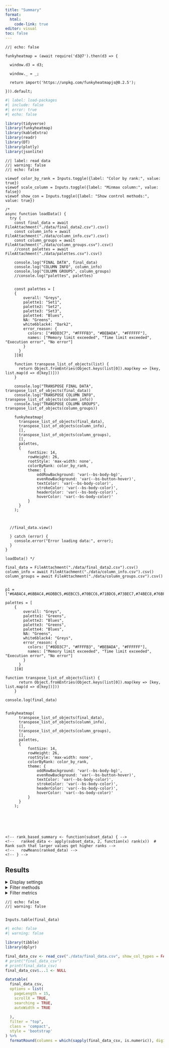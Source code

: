 ```yaml
---
title: "Summary"
format:
  html:
    code-link: true
editor: visual
toc: false
---
```



```ojs
//| echo: false

funkyheatmap = (await require('d3@7').then(d3 => {

  window.d3 = d3;

  window._ = _;

  return import('https://unpkg.com/funkyheatmapjs@0.2.5');

})).default;

```


```r
#| label: load-packages
#| include: false
#| error: true
#| echo: false

library(tidyverse)
library(funkyheatmap)
library(kableExtra)
library(readr)
library(DT)
library(plotly)
library(jsonlite)
``` 



```ojs
//| label: read data
//| warning: false
//| echo: false

viewof color_by_rank = Inputs.toggle({label: "Color by rank:", value: true})
viewof scale_column = Inputs.toggle({label: "Minmax column:", value: false})
viewof show_con = Inputs.toggle({label: "Show control methods:", value: true})

/* 
async function loadData() {
  try {
    const final_data = await FileAttachment("./data/final_data2.csv").csv()
    const column_info = await FileAttachment("./data/column_info.csv").csv()
    const column_groups = await FileAttachment("./data/column_groups.csv").csv()
    //const palettes = await FileAttachment("./data/palettes.csv").csv()

    console.log("FINAL DATA", final_data)
    console.log("COLUMN INFO", column_info)
    console.log("COLUMN GROUPS", column_groups)
    //console.log("palettes", palettes)


    const palettes = [
    {
        overall: "Greys",
        palette1: "Set1",
        palette2: "Set2",
        palette3: "Set3",
        palette4: "Blues",
        NA: "Greens",
        white6black4: "Dark2",
        error_reason: {
          colors: ["#8DD3C7", "#FFFFB3", "#BEBADA", "#FFFFFF"],
          names: ["Memory limit exceeded", "Time limit exceeded", "Execution error", "No error"]
        }
      }
    ][0] 

    function transpose_list_of_objects(list) {
      return Object.fromEntries(Object.keys(list[0]).map(key => [key, list.map(d => d[key])]))
    }

    console.log("TRANSPOSE FINAL DATA", transpose_list_of_objects(final_data))
    console.log("TRANSPOSE COLUMN INFO", transpose_list_of_objects(column_info))
    console.log("TRANSPOSE COLUMN GROUPS", transpose_list_of_objects(column_groups))

    funkyheatmap(
      transpose_list_of_objects(final_data),
      transpose_list_of_objects(column_info),
      [],
      transpose_list_of_objects(column_groups),
      [],
      palettes,
      {
          fontSize: 14,
          rowHeight: 26,
          rootStyle: 'max-width: none',
          colorByRank: color_by_rank,
          theme: {
              oddRowBackground: 'var(--bs-body-bg)',
              evenRowBackground: 'var(--bs-button-hover)',
              textColor: 'var(--bs-body-color)',
              strokeColor: 'var(--bs-body-color)',
              headerColor: 'var(--bs-body-color)',
              hoverColor: 'var(--bs-body-color)'
          }
      }
    );

    
  
  //final_data.view()

  } catch (error) {
    console.error("Error loading data:", error);
  }
}

loadData() */

final_data = FileAttachment("./data/final_data2.csv").csv()
column_info = await FileAttachment("./data/column_info.csv").csv()
column_groups = await FileAttachment("./data/column_groups.csv").csv()


p1 = ["#6ABAC4,#6BBAC4,#6DBBC5,#6EBCC5,#70BCC6,#71BDC6,#73BEC7,#74BEC8,#76BFC8,#77C0C9,#79C0C9,#7AC1CA,#7CC2CB,#7DC3CB,#7FC3CC,#80C4CC,#82C5CD,#83C5CE,#85C6CE,#86C7CF,#88C7CF,#89C8D0,#8BC9D1,#8CCAD1,#8ECAD2,#8FCBD2,#91CCD3,#92CCD4,#94CDD4,#95CED5,#97CED5,#98CFD6,#9AD0D7,#9BD1D7,#9DD1D8,#9ED2D8,#A0D3D9,#A1D3DA,#A3D4DA,#A4D5DB,#A6D5DB,#A7D6DC,#A9D7DD,#AAD7DD,#ACD8DE,#ADD9DE,#AFDADF,#B0DAE0,#B2DBE0,#B3DCE1,#B5DCE1,#B6DDE2,#B8DEE2,#B9DEE3,#BBDFE4,#BCE0E4,#BEE1E5,#BFE1E5,#C1E2E6,#C2E3E7,#C4E3E7,#C5E4E8,#C7E5E8,#C8E5E9,#CAE6EA,#CBE7EA,#CDE8EB,#CEE8EB,#D0E9EC,#D1EAED,#D3EAED,#D4EBEE,#D6ECEE,#D7ECEF,#D9EDF0,#DAEEF0,#DCEEF1,#DDEFF1,#DFF0F2,#E0F1F3,#E2F1F3,#E3F2F4,#E5F3F4,#E6F3F5,#E8F4F6,#E9F5F6,#EBF5F7,#ECF6F7,#EEF7F8,#EFF8F9,#F1F8F9,#F2F9FA,#F4FAFA,#F5FAFB,#F7FBFC,#F8FCFC,#FAFCFD,#FBFDFD,#FDFEFE,#FFFFFF"]

palettes = [
    {
        overall: "Greys",
        palette1: "Greens",
        palette2: "Blues",
        palette3: "Greens",
        palette4: "Blues",
        NA: "Greens",
        white6black4: "Greys",
        error_reason: {
          colors: ["#8DD3C7", "#FFFFB3", "#BEBADA", "#FFFFFF"],
          names: ["Memory limit exceeded", "Time limit exceeded", "Execution error", "No error"]
        }
      }
    ][0] 

function transpose_list_of_objects(list) {
      return Object.fromEntries(Object.keys(list[0]).map(key => [key, list.map(d => d[key])]))
    }

console.log(final_data)


funkyheatmap(
      transpose_list_of_objects(final_data),
      transpose_list_of_objects(column_info),
      [],
      transpose_list_of_objects(column_groups),
      [],
      palettes,
      {
          fontSize: 14,
          rowHeight: 26,
          rootStyle: 'max-width: none',
          colorByRank: color_by_rank,
          theme: {
              oddRowBackground: 'var(--bs-body-bg)',
              evenRowBackground: 'var(--bs-button-hover)',
              textColor: 'var(--bs-body-color)',
              strokeColor: 'var(--bs-body-color)',
              headerColor: 'var(--bs-body-color)',
              hoverColor: 'var(--bs-body-color)'
          }
      }
    );






<!-- rank_based_summary <- function(subset_data) { -->
<!--   ranked_data <- apply(subset_data, 2, function(x) rank(x))  # Rank such that larger values get higher ranks -->
<!--   rowMeans(ranked_data) -->
<!-- } -->

```

## Results

<!-- ```{ojs}
//| echo: false
//| warning: false
//| column: page
//| layout-ncol: 1
//| fig-width: 10
//| fig-height: 8

 /* p1 = "#6ABAC4,#6BBAC4,#6DBBC5,#6EBCC5,#70BCC6,#71BDC6,#73BEC7,#74BEC8,#76BFC8,#77C0C9,#79C0C9,#7AC1CA,#7CC2CB,#7DC3CB,#7FC3CC,#80C4CC,#82C5CD,#83C5CE,#85C6CE,#86C7CF,#88C7CF,#89C8D0,#8BC9D1,#8CCAD1,#8ECAD2,#8FCBD2,#91CCD3,#92CCD4,#94CDD4,#95CED5,#97CED5,#98CFD6,#9AD0D7,#9BD1D7,#9DD1D8,#9ED2D8,#A0D3D9,#A1D3DA,#A3D4DA,#A4D5DB,#A6D5DB,#A7D6DC,#A9D7DD,#AAD7DD,#ACD8DE,#ADD9DE,#AFDADF,#B0DAE0,#B2DBE0,#B3DCE1,#B5DCE1,#B6DDE2,#B8DEE2,#B9DEE3,#BBDFE4,#BCE0E4,#BEE1E5,#BFE1E5,#C1E2E6,#C2E3E7,#C4E3E7,#C5E4E8,#C7E5E8,#C8E5E9,#CAE6EA,#CBE7EA,#CDE8EB,#CEE8EB,#D0E9EC,#D1EAED,#D3EAED,#D4EBEE,#D6ECEE,#D7ECEF,#D9EDF0,#DAEEF0,#DCEEF1,#DDEFF1,#DFF0F2,#E0F1F3,#E2F1F3,#E3F2F4,#E5F3F4,#E6F3F5,#E8F4F6,#E9F5F6,#EBF5F7,#ECF6F7,#EEF7F8,#EFF8F9,#F1F8F9,#F2F9FA,#F4FAFA,#F5FAFB,#F7FBFC,#F8FCFC,#FAFCFD,#FBFDFD,#FDFEFE,#FFFFFF"


 palettes = [
  {
    overall: "Greys",
    pallette1: p1,
    pallette2: "#FA8072",
    pallette3: "#FFE5B4",
    pallette4: "#c9c7b9",
    error_reason: {
      colors: ["#8DD3C7", "#FFFFB3", "#BEBADA", "#FFFFFF"],
      names: ["Memory limit exceeded", "Time limit exceeded", "Execution error", "No error"]
    }
  }
][0]  */

/* function transpose_list_of_objects(list) {
  return Object.fromEntries(Object.keys(list[0]).map(key => [key, list.map(d => d[key])]))
} */

/* funkyheatmap(
    transpose_list_of_objects(final_data),
    transpose_list_of_objects(column_info),
    [],
    transpose_list_of_objects(column_groups),
    [],
    palettes,
    {
        fontSize: 14,
        rowHeight: 26,
        rootStyle: 'max-width: none',
        colorByRank: color_by_rank,
        theme: {
            oddRowBackground: 'var(--bs-body-bg)',
            evenRowBackground: 'var(--bs-button-hover)',
            textColor: 'var(--bs-body-color)',
            strokeColor: 'var(--bs-body-color)',
            headerColor: 'var(--bs-body-color)',
            hoverColor: 'var(--bs-body-color)'
        }
    },
    scale_column
); */

``` -->

::: {.cell .panel-input .card .bg-light}
<details>

<summary>Display settings</summary>

```ojs
//| echo: false

viewof color_by_rank = Inputs.toggle({label: "Color by rank:", value: true})
viewof scale_column = Inputs.toggle({label: "Minmax column:", value: false})
viewof show_con = Inputs.toggle({label: "Show control methods:", value: true})
```

</details>

<details>

<summary>Filter methods</summary>

```ojs
//| echo: false

viewof method_ids = Inputs.checkbox(
  final_data.map(item => item.method),
  {
    label: "Methods:"
  } 
)

```  

</details>

<details>

<summary>Filter metrics</summary>

```ojs
//| echo: false

viewof metric_ids = Inputs.checkbox(
  Object.keys(final_data[0]),
  {
    label: "Metrics:"
  }
)
```

</details>
:::

```ojs
//| echo: false
//| warning: false


Inputs.table(final_data)
```


```r
#| echo: false
#| warning: false

library(tibble)
library(dplyr)

final_data_csv <- read_csv("./data/final_data.csv", show_col_types = FALSE)
# print("final_data_csv")
# print(final_data_csv)
final_data_csv$...1 <- NULL

datatable(
  final_data_csv,
  options = list(
    pageLength = 15,
    scrollX = TRUE,
    searching = TRUE,
    autoWidth = TRUE
    
  ),
  filter = "top",
  class = 'compact',
  style = 'bootstrap'
) %>%
  formatRound(columns = which(sapply(final_data_csv, is.numeric)), digits = 2)
```

